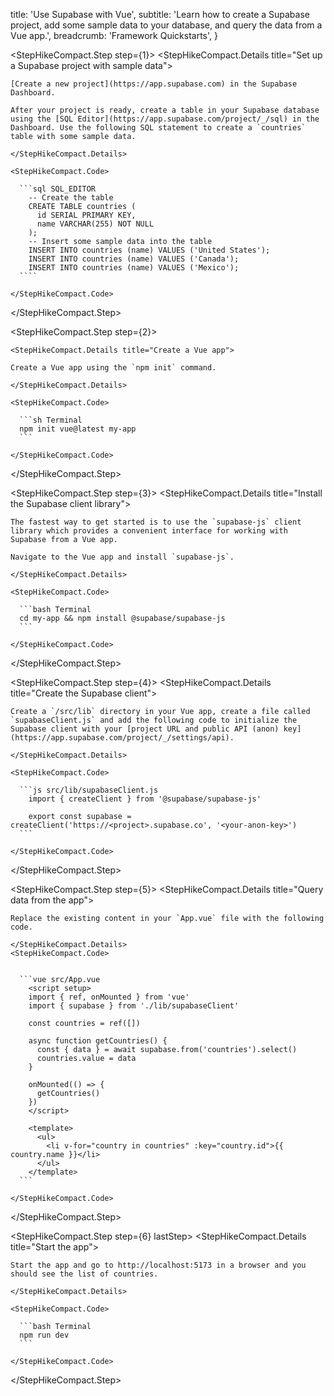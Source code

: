 
  title: 'Use Supabase with Vue',
  subtitle:
    'Learn how to create a Supabase project, add some sample data to your database, and query the data from a Vue app.',
  breadcrumb: 'Framework Quickstarts',
}

<StepHikeCompact>

  <StepHikeCompact.Step step={1}>
    <StepHikeCompact.Details title="Set up a Supabase project with sample data">

    [Create a new project](https://app.supabase.com) in the Supabase Dashboard.

    After your project is ready, create a table in your Supabase database using the [SQL Editor](https://app.supabase.com/project/_/sql) in the Dashboard. Use the following SQL statement to create a `countries` table with some sample data.

    </StepHikeCompact.Details>

    <StepHikeCompact.Code>

      ```sql SQL_EDITOR
        -- Create the table
        CREATE TABLE countries (
          id SERIAL PRIMARY KEY,
          name VARCHAR(255) NOT NULL
        );
        -- Insert some sample data into the table
        INSERT INTO countries (name) VALUES ('United States');
        INSERT INTO countries (name) VALUES ('Canada');
        INSERT INTO countries (name) VALUES ('Mexico');
      ````

    </StepHikeCompact.Code>

  </StepHikeCompact.Step>

  <StepHikeCompact.Step step={2}>

    <StepHikeCompact.Details title="Create a Vue app">

    Create a Vue app using the `npm init` command.

    </StepHikeCompact.Details>

    <StepHikeCompact.Code>

      ```sh Terminal
      npm init vue@latest my-app
      ```

    </StepHikeCompact.Code>

  </StepHikeCompact.Step>

  <StepHikeCompact.Step step={3}>
    <StepHikeCompact.Details title="Install the Supabase client library">

    The fastest way to get started is to use the `supabase-js` client library which provides a convenient interface for working with Supabase from a Vue app.

    Navigate to the Vue app and install `supabase-js`.

    </StepHikeCompact.Details>

    <StepHikeCompact.Code>

      ```bash Terminal
      cd my-app && npm install @supabase/supabase-js
      ```

    </StepHikeCompact.Code>

  </StepHikeCompact.Step>

  <StepHikeCompact.Step step={4}>
    <StepHikeCompact.Details title="Create the Supabase client">

    Create a `/src/lib` directory in your Vue app, create a file called `supabaseClient.js` and add the following code to initialize the Supabase client with your [project URL and public API (anon) key](https://app.supabase.com/project/_/settings/api).

    </StepHikeCompact.Details>

    <StepHikeCompact.Code>

      ```js src/lib/supabaseClient.js
        import { createClient } from '@supabase/supabase-js'

        export const supabase = createClient('https://<project>.supabase.co', '<your-anon-key>')
      ```

    </StepHikeCompact.Code>

  </StepHikeCompact.Step>

  <StepHikeCompact.Step step={5}>
    <StepHikeCompact.Details title="Query data from the app">

    Replace the existing content in your `App.vue` file with the following code.

    </StepHikeCompact.Details>
    <StepHikeCompact.Code>


      ```vue src/App.vue
        <script setup>
        import { ref, onMounted } from 'vue'
        import { supabase } from './lib/supabaseClient'

        const countries = ref([])

        async function getCountries() {
          const { data } = await supabase.from('countries').select()
          countries.value = data
        }

        onMounted(() => {
          getCountries()
        })
        </script>

        <template>
          <ul>
            <li v-for="country in countries" :key="country.id">{{ country.name }}</li>
          </ul>
        </template>
      ```

    </StepHikeCompact.Code>

  </StepHikeCompact.Step>

  <StepHikeCompact.Step step={6} lastStep>
    <StepHikeCompact.Details title="Start the app">

    Start the app and go to http://localhost:5173 in a browser and you should see the list of countries.

    </StepHikeCompact.Details>

    <StepHikeCompact.Code>

      ```bash Terminal
      npm run dev
      ```

    </StepHikeCompact.Code>

  </StepHikeCompact.Step>
</StepHikeCompact>


